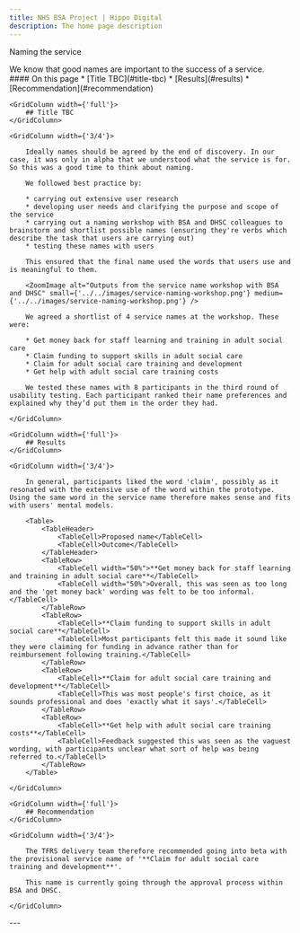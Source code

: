 ```yaml
---
title: NHS BSA Project | Hippo Digital
description: The home page description
---
```


<Heading caption='Understanding the problem' tag='h1'>Naming the service</Heading>

<GridRow>
    <GridColumn width={'2/3'}>
        <LeadParagraph>We know that good names are important to the success of a service.</LeadParagraph>
    </GridColumn>
    <GridColumn width={'1/3'}>
        <nav className="in-page-nav">
            #### On this page
            * [Title TBC](#title-tbc)
            * [Results](#results)
            * [Recommendation](#recommendation)
        </nav>
    </GridColumn>
</GridRow>

<GridRow>

    <GridColumn width={'full'}>
        ## Title TBC
    </GridColumn>

    <GridColumn width={'3/4'}>

        Ideally names should be agreed by the end of discovery. In our case, it was only in alpha that we understood what the service is for. So this was a good time to think about naming.

        We followed best practice by:

        * carrying out extensive user research
        * developing user needs and clarifying the purpose and scope of the service
        * carrying out a naming workshop with BSA and DHSC colleagues to brainstorm and shortlist possible names (ensuring they're verbs which describe the task that users are carrying out)
        * testing these names with users

        This ensured that the final name used the words that users use and is meaningful to them.

        <ZoomImage alt="Outputs from the service name workshop with BSA and DHSC" small={'../../images/service-naming-workshop.png'} medium={'../../images/service-naming-workshop.png'} />

        We agreed a shortlist of 4 service names at the workshop. These were:

        * Get money back for staff learning and training in adult social care
        * Claim funding to support skills in adult social care
        * Claim for adult social care training and development
        * Get help with adult social care training costs

        We tested these names with 8 participants in the third round of usability testing. Each participant ranked their name preferences and explained why they’d put them in the order they had.

    </GridColumn>

</GridRow>




<GridRow>

    <GridColumn width={'full'}>
        ## Results
    </GridColumn>

    <GridColumn width={'3/4'}>

        In general, participants liked the word 'claim', possibly as it resonated with the extensive use of the word within the prototype. Using the same word in the service name therefore makes sense and fits with users' mental models.

        <Table>
            <TableHeader>
                <TableCell>Proposed name</TableCell>
                <TableCell>Outcome</TableCell>
            </TableHeader>
            <TableRow>
                <TableCell width="50%">**Get money back for staff learning and training in adult social care**</TableCell>
                <TableCell width="50%">Overall, this was seen as too long and the 'get money back' wording was felt to be too informal.</TableCell>
            </TableRow>
            <TableRow>
                <TableCell>**Claim funding to support skills in adult social care**</TableCell>
                <TableCell>Most participants felt this made it sound like they were claiming for funding in advance rather than for reimbursement following training.</TableCell>
            </TableRow>
            <TableRow>
                <TableCell>**Claim for adult social care training and development**</TableCell>
                <TableCell>This was most people's first choice, as it sounds professional and does 'exactly what it says'.</TableCell>
            </TableRow>
            <TableRow>
                <TableCell>**Get help with adult social care training costs**</TableCell>
                <TableCell>Feedback suggested this was seen as the vaguest wording, with participants unclear what sort of help was being referred to.</TableCell>
            </TableRow>
        </Table>

    </GridColumn>

</GridRow>

<GridRow>

    <GridColumn width={'full'}>
        ## Recommendation
    </GridColumn>

    <GridColumn width={'3/4'}>

        The TFRS delivery team therefore recommended going into beta with the provisional service name of '**Claim for adult social care training and development**'.

        This name is currently going through the approval process within BSA and DHSC.

    </GridColumn>

</GridRow>

<GridRow>
    <GridColumn width={'full'}>
        ---
    </GridColumn>
</GridRow>
<GridRow>
    <GridColumn width={'1/2'}>
        <LinkBlock style="prev" url="/understanding/users" title="Understanding the problem" text="Our users and their needs" />
    </GridColumn>
    <GridColumn width={'1/2'}>
        <LinkBlock style="next" url="/understanding/service-blueprint-from-discovery" title="Understanding the problem" text="Service blueprint from discovery" />
    </GridColumn>
</GridRow>